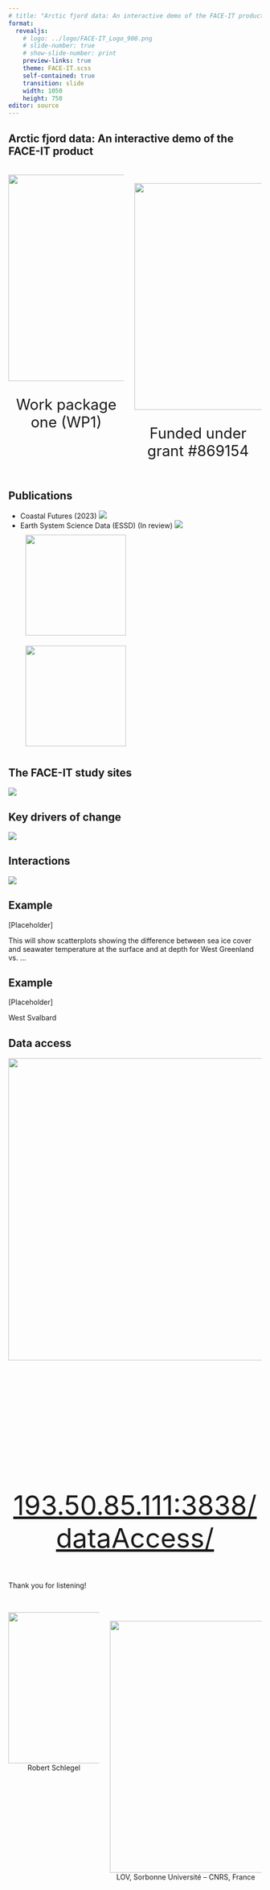```yaml
---
# title: "Arctic fjord data: An interactive demo of the FACE-IT product"
format: 
  revealjs:
    # logo: ../logo/FACE-IT_Logo_900.png
    # slide-number: true
    # show-slide-number: print
    preview-links: true
    theme: FACE-IT.scss
    self-contained: true
    transition: slide
    width: 1050
    height: 750
editor: source
---
```


## Arctic fjord data: An interactive demo of the FACE-IT product

<!-- WP1 identified the key drivers of change in EU Arctic fjords and aggregated relevant data into a single data product (v1.0). This product makes it possible to initiate any number of investigations into what is changing in fjords and why. A possible framework for these investigations, based on a recently published FACE-IT review article, is first given to provide context. This is followed by a live interactive demonstration of the available data via the user interface created for FACE-IT researchers. The purpose of this live demonstration is two-fold: 1) to provide a common space, in real-time, for FACE-IT researchers to discuss which data they are interested in and to see what is available; and 2) for WP1 to determine which data FACE-IT researchers may want that have yet to be collected and amalgamated into the final product (v2.0). -->

<!-- ## -->

<!-- <p style="font-size: 38pt"> -->
<!-- <b>The changing fjords of the European Arctic:</b> -->
<!-- </br> -->
<!-- <b>what do the data say?</b> -->
<!-- </p> -->

::: columns
::: {.column style="text-align: center"}
</br>
![](../logo/Logo_FACE-IT_PNG_1500.png){width="410"}
<p style="font-size:22pt">Work package one (WP1)</p>
:::

::: {.column style="text-align: center"}
</br></br>
![](../logo/h2020.png){width="450"} 
<p style="font-size:22pt">Funded under grant #869154</p>
:::
:::

## Publications

-   Coastal Futures (2023)
![](header_reviewPaper.png)  
-   Earth System Science Data (ESSD) (In review)
![](header_dataPaper_review.png)  
![](QR_reviewPaper.png){style="width: 200px; height: 200px; margin: 10px;" .absolute top="80" right="40"}  
![](QR_dataPaper_review.png){style="width: 200px; height: 200px; margin: 10px;" .absolute top="500" right="80"}  

## The FACE-IT study sites

![](../figures/dp_fig_1.png){.absolute top="60" left="70"}

## Key drivers of change {background-color="#e5e5e5" transition="fade-in"}

![](kd_full.png){.absolute top="70" left="140"}

## Interactions {background-color="#e5e5e5" transition="fade"}

![](../figures/LOV_fig_1B.png){.absolute top="70" left="140"}

## Example  {background-color="#e5e5e5" transition="fade"}

[Placeholder]  
  
This will show scatterplots showing the difference between sea ice cover and seawater temperature at the surface and at depth for West Greenland vs. ...

## Example  {background-color="#e5e5e5" transition="fade"}

[Placeholder]  
  
West Svalbard

## Data access

![](QR_dataAccess.png){.absolute top="70" left="200" width="600"}

</br></br></br></br></br></br></br></br></br></br></br>

<center>
<p style="font-size:40pt">[193.50.85.111:3838/dataAccess/](http://193.50.85.111:3838/dataAccess/)</p>
</center>

## {background-color="#008980"}

Thank you for listening!

::: columns
::: {.column style="text-align: center"}
</br>
![](../logo/profile.jpeg){width="300"}
<br>
Robert Schlegel
:::

::: {.column style="text-align: center"}
</br></br>
![](../logo/Logo_Sorbonne University.png){width="500"} 
<br>
LOV, Sorbonne Université – CNRS, France
:::
:::

